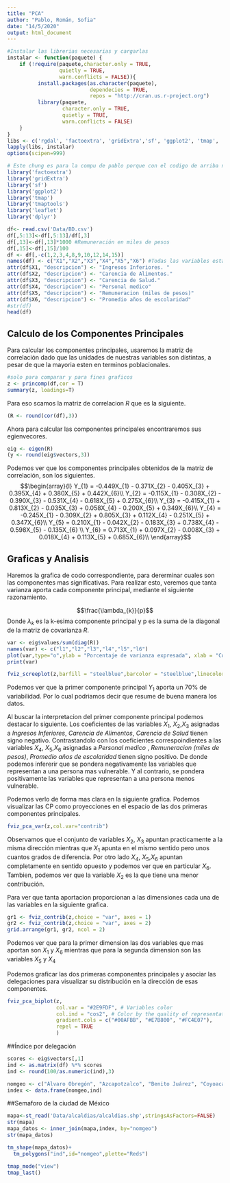 ```yaml
---
title: "PCA"
author: "Pablo, Román, Sofia"
date: "14/5/2020"
output: html_document
---
```


```r
#Instalar las librerias necesarias y cargarlas
instalar <- function(paquete) {
    if (!require(paquete,character.only = TRUE,
                 quietly = TRUE, 
                 warn.conflicts = FALSE)){
          install.packages(as.character(paquete),
                           dependecies = TRUE,
                           repos = "http://cran.us.r-project.org")
          library(paquete,
                  character.only = TRUE, 
                  quietly = TRUE,
                  warn.conflicts = FALSE)
    }
}
libs <- c('rgdal', 'factoextra', 'gridExtra','sf', 'ggplot2', 'tmap', 'tmaptools', 'leaflet','dplyr') 
lapply(libs, instalar)
options(scipen=999)
```

```r
# Este chung es para la compu de pablo porque con el codigo de arriba no me cargaba las librerias
library('factoextra')
library('gridExtra')
library('sf')
library('ggplot2')
library('tmap')
library('tmaptools')
library('leaflet')
library('dplyr')
```

```r
df<- read.csv('Data/BD.csv')
df[,5:13]<-df[,5:13]/df[,3]
df[,13]<-df[,13]*1000 #Remuneración en miles de pesos
df[,15]<-df[,15]/100 
df <- df[,-c(1,2,3,4,8,9,10,12,14,15)]
names(df) <- c("X1","X2","X3","X4","X5","X6") #Todas las variables estan en terminos poblacionales
attr(df$X1, "descripcion") <- "Ingresos Inferiores. "
attr(df$X2, "descripcion") <- "Carencia de Alimentos."
attr(df$X3, "descripcion") <- "Carencia de Salud."
attr(df$X4, "descripcion") <- "Personal medico"
attr(df$X5, "descripcion") <- "Remuneracion (miles de pesos)"
attr(df$X6, "descripcion") <- "Promedio años de escolaridad"
#str(df)
head(df)
```
## Calculo de los Componentes Principales

Para calcular los componentes principales, usaremos la matriz de correlación dado que las unidades de nuestras variables son distintas, a pesar de que la mayoria esten en terminos poblacionales.

```r
#solo para comparar y para fines graficos
z <- princomp(df,cor = T)
summary(z, loadings=T)
```
Para eso scamos la matriz de correlacion $R$ que es la siguiente.
```r
(R <- round(cor(df),3))
```

Ahora para calcular las componentes principales encontraremos sus egienvecores.
```r
eig <- eigen(R)
(y <- round(eig$vectors,3))
```


Podemos ver que los componentes principales obtenidos de la matriz de correlación, son los siguientes.
$$\begin{array}{l}
Y_{1} = -0.449X_{1} - 0.371X_{2} - 0.405X_{3} + 0.395X_{4} + 0.380X_{5} + 0.442X_{6}\\
Y_{2} = -0.115X_{1} - 0.308X_{2} - 0.390X_{3} - 0.531X_{4} - 0.618X_{5} + 0.275X_{6}\\
Y_{3} = -0.415X_{1} + 0.813X_{2} - 0.035X_{3} + 0.058X_{4} - 0.200X_{5} + 0.349X_{6}\\
Y_{4} = -0.245X_{1} - 0.309X_{2} + 0.805X_{3} + 0.112X_{4} - 0.251X_{5} + 0.347X_{6}\\
Y_{5} =  0.210X_{1} - 0.042X_{2} - 0.183X_{3} + 0.738X_{4} - 0.598X_{5} - 0.135X_{6} \\
Y_{6} = 0.713X_{1} + 0.097X_{2} - 0.008X_{3} + 0.018X_{4} + 0.113X_{5} + 0.685X_{6}\\
\end{array}$$

## Graficas y Analisis

Haremos la grafica de codo correspondiente, para dererminar cuales son las componentes mas significativas.
Para realizar esto, veremos que tanta varianza aporta cada componente principal, mediante el siguiente razonamiento.

$$\frac{\lambda_{k}}{p}$$
Donde $\lambda_k$ es la k-esima componente principal y p es la suma de la diagonal de la matriz de covarianza $R$. 
```r
var <- eig$values/sum(diag(R))
names(var) <- c("l1","l2","l3","l4","l5","l6")
plot(var,type="o",ylab = "Porcentaje de varianza expresada", xlab = "Componente")
print(var)
```


```r
fviz_screeplot(z,barfill = "steelblue",barcolor = "steelblue",linecolor = "red",addlabels =TRUE)
```
Podemos ver que la primer componente principal $Y_1$ aporta un $70\%$ de variabilidad. Por lo cual podriamos decir que resume de buena manera los datos.


Al buscar la interpretacion del primer componente principal podemos destacar lo siguiente. Los coeficientes de las variables $X_1$, $X_2$,$X_3$ asignadas a _Ingresos Inferiores_, _Carencia de Alimentos_, _Carencia de Salud_ tienen signo negativo. Contrastandolo con los coeficientes correspoindientes a las variables $X_4$, $X_5$,$X_6$ asignadas a _Personal medico_ , _Remuneracion (miles de pesos)_, _Promedio años de escolaridad_ tienen signo positivo. De donde podemos infererir que se pondera negativamente las variables que representan a una persona mas vulnerable. Y al contrario, se pondera positivamente las variables  que representan a una persona menos vulnerable.

Podemos verlo de forma mas clara en la siguiente grafica. Podemos visualizar las CP como proyecciones en el espacio de las dos primeras componentes principales.

```r
fviz_pca_var(z,col.var="contrib")
```
Observamos que el conjunto de variables $X_2$, $X_3$ apuntan practicamente a la misma dirección mientras que  $X_1$ apunta  en el mismo sentido pero unos cuantos grados de diferencia. Por otro lado $X_4$, $X_5$,$X_6$ apuntan completamente en sentido opuesto y podemos ver que en particular $X_6$. Tambien, podemos ver que la variable $X_2$ es la que tiene una menor contribución.

Para ver que tanta aportacion proporcionan a las dimensiones cada una de las variables en la siguiente grafica.

```r
gr1 <- fviz_contrib(z,choice = "var", axes = 1)
gr2 <- fviz_contrib(z,choice = "var", axes = 2)
grid.arrange(gr1, gr2, ncol = 2)
```
Podemos ver que para la primer dimension las dos variables que mas aportan son $X_1$ y $X_6$ mientras que para la segunda dimension son las variables $X_5$ y $X_4$


Podemos graficar las dos primeras componentes principales y asociar las delegaciones para visualizar su distribución en la
dirección de esas componentes.

```r
fviz_pca_biplot(z,
                col.var = "#2E9FDF", # Variables color
                col.ind = "cos2", # Color by the quality of representation
                gradient.cols = c("#00AFBB", "#E7B800", "#FC4E07"),
                repel = TRUE  
                )
```
 


##Índice por delegación

```r
scores <- eig$vectors[,1]
ind <- as.matrix(df) %*% scores
ind <- round(100/as.numeric(ind),3)
```


```r
nomgeo <- c("Álvaro Obregón", "Azcapotzalco", "Benito Juárez", "Coyoacán", "Cuajimalpa de Morelos", "Cuauhtémoc", "Gustavo A. Madero","Iztacalco","Iztapalapa","La Magdalena Contreras", "Miguel Hidalgo", "Milpa Alta", "Tláhuac", "Tlalpan", "Venustiano Carranza", "Xochimilco")
index <- data.frame(nomgeo,ind)
```


##Semaforo de la ciudad de México

```r
mapa<-st_read('Data/alcaldias/alcaldias.shp',stringsAsFactors=FALSE)
str(mapa)
mapa_datos <- inner_join(mapa,index, by="nomgeo")
str(mapa_datos)
```

```r
tm_shape(mapa_datos)+
  tm_polygons("ind",id="nomgeo",plette="Reds")
```

```r
tmap_mode("view")
tmap_last()
```







